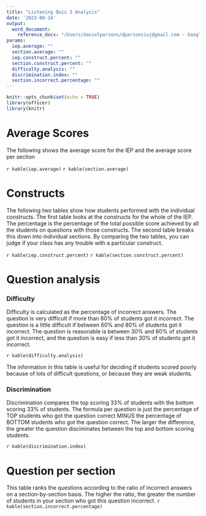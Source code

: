 ```yaml
---
title: "Listening Quiz 3 Analysis"
date: '2023-08-14'
output: 
  word_document:
    reference_docx: "/Users/danielparsons/dparsonsiuj@gmail.com - Google Drive/My Drive/01_Research/Testing/assets/OCSALS_style.docx"
params:
  iep.average: ""
  section.average: ""
  iep.construct.percent: ""
  section.construct.percent: ""
  difficulty.analysis: ""
  discrimination.index: ""
  section.incorrect.percentage: ""
---
```


```r
knitr::opts_chunk$set(echo = TRUE)
library(officer)
library(knitr)
```
# Average Scores
The following shows the average score for the IEP and the average score per section

`r kable(iep.average)`
`r kable(section.average)`

# Constructs
The following two tables show how students performed with the individual constructs. The first table looks at the constructs for the whole of the IEP. The percentage is the percentage of the total possible score achieved by all the students on questions with those constructs. The second table breaks this down into individual sections. By comparing the two tables, you can judge if your class has any trouble with a particular construct.

`r kable(iep.construct.percent)`
`r kable(section.construct.percent)`

# Question analysis
### Difficulty
Difficulty is calculated as the percentage of incorrect answers. The question is very difficult if more than 80% of students got it incorrect. The question is a little difficult if between 60% and 80% of students got it incorrect. The question is reasonable is between 30% and 60% of students got it incorrect, and the question is easy if less than 30% of students got it incorrect.

`r kable(difficulty.analysis)`

The information in this table is useful for deciding if students scored poorly because of lots of difficult questions, or because they are weak students.

### Discrimination
Discrimination compares the top scoring 33% of students with the bottom scoring 33% of students. The formula per question is just the percentage of TOP students who got the question correct MINUS the percentage of BOTTOM students who got the question correct. The larger the difference, the greater the question disciminates between the top and bottom scoring students.

`r kable(discrimination.index)`

# Question per section
This table ranks the questions according to the ratio of incorrect answers on a section-by-section basis. The higher the ratio, the greater the number of students in your section who got this question incorrect.
`r kable(section.incorrect.percentage)`




